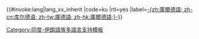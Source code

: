<includeonly>{{#invoke:lang|lang_xx_inherit
|code=ku
|rtl=yes
|label=[[庫爾德語|-{zh:庫爾德語; zh-cn:库尔德语; zh-tw:庫德語; zh-hk:庫爾德語;}-]]}}</includeonly><noinclude>
{{Documentation|Template:Lang-x/doc}}
[[Category:印度-伊朗語族多語言支持模板]]
</noinclude>